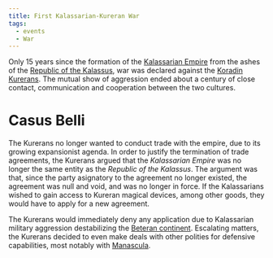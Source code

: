 ```yaml
---
title: First Kalassarian-Kureran War
tags:
  - events
  - War
---
```


Only 15 years since the formation of the
[Kalassarian Empire](../organizations/kalassarian-empire.mdx) from the ashes of
the [Republic of the Kalassus](../organizations/republic-of-the-kalassus.mdx),
war was declared against the
[Koradin Kurerans](../ethnicities/koradin-kurerans.mdx). The mutual show of
aggression ended about a century of close contact, communication and cooperation
between the two cultures.

# Casus Belli

The Kurerans no longer wanted to conduct trade with the empire, due to its
growing expansionist agenda. In order to justify the termination of trade
agreements, the Kurerans argued that the _Kalassarian Empire_ was no longer the
same entity as the _Republic of the Kalassus_. The argument was that, since the
party asignatory to the agreement no longer existed, the agreement was null and
void, and was no longer in force. If the Kalassarians wished to gain access to
Kureran magical devices, among other goods, they would have to apply for a new
agreement.

The Kurerans would immediately deny any application due to Kalassarian military
aggression destabilizing the [Beteran continent](../locations/betera/index.mdx).
Escalating matters, the Kurerans decided to even make deals with other polities
for defensive capabilities, most notably with
[Manascula](../locations/manascula.mdx).

<Incomplete />

